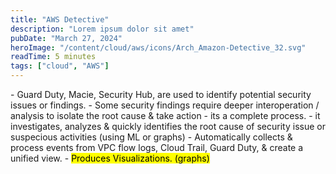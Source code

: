 ```yaml
---
title: "AWS Detective"
description: "Lorem ipsum dolor sit amet"
pubDate: "March 27, 2024"
heroImage: "/content/cloud/aws/icons/Arch_Amazon-Detective_32.svg"
readTime: 5 minutes
tags: ["cloud", "AWS"]
---
```



<Section link="introduction" title="Introduction" />
- Guard Duty, Macie, Security Hub, are used to identify potential security issues or findings.
- Some security findings require deeper interoperation / analysis to isolate the root cause & take action - its a complete process.
- it investigates, analyzes & quickly identifies the root cause of security issue or suspecious activities (using ML or graphs)
- Automatically collects & process events from VPC flow logs, Cloud Trail, Guard Duty, & create a unified view.
- <mark> Produces Visualizations. (graphs) </mark>